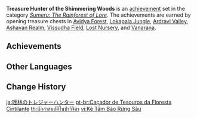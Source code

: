 {{Achievement Set Infobox
|primogems    = {{Achievement/Primogems|Treasure Hunter of the Shimmering Woods}}
|total        = {{Achievement/Total|Treasure Hunter of the Shimmering Woods}}
|category     = Sumeru: The Rainforest of Lore
}}
'''Treasure Hunter of the Shimmering Woods''' is an [[achievement]] set in the category ''[[Sumeru: The Rainforest of Lore]]''. The achievements are earned by opening treasure chests in [[Avidya Forest]], [[Lokapala Jungle]], [[Ardravi Valley]], [[Ashavan Realm]], [[Vissudha Field]], [[Lost Nursery]], and [[Vanarana (Area)|Vanarana]].

==Achievements==
{{Achievements by Category Table|Treasure Hunter of the Shimmering Woods}}
<!--
==Notes==

==Trivia==
-->
==Other Languages==
{{Other Languages
|en      = Treasure Hunter of the Shimmering Woods
|zhs     = 瑶林的寻宝者
|zhs_rm  = Yáolín de Xúnbǎo-zhě
|zht     = 瑤林的尋寶者
|zht_rm  = Yáolín de Xúnbǎo-zhě
|zh_tl   = 
|ja      = 瑶林のトレジャーハンター
|ja_rm   = Yourin no Torejaa Hantaa{{Assumed}}
|ja_tl   = Treasure Hunter of the Jewel-Like Woods
|ko      = 눈부신 숲의 트레저헌터
|ko_rm   = Nunbusin Sup-ui Teurejeoheonteo
|ko_tl   = Treasure Hunter of the Dazzling Forest
|es      = Cazatesoros del bosque
|es_tl   = Treasure Hunter of the Forest
|fr      = Chasse aux trésors sur les terres boisées
|fr_tl   = Treasure Hunt in the Wooded Lands
|ru      = Охотник за лесными сокровищами
|ru_tl   = Forest Treasure Hunter
|th      = นักล่าสมบัติในป่าวิจิตร
|th_rm   = 
|th_tl   = 
|vi      = Kẻ Tầm Bảo Rừng Sâu
|vi_tl   = 
|de      = Schatzsucher in den Wäldern
|de_tl   = Treasure Seeker in the Woods
|id      = Pemburu Harta Karun Belantara Berkilauan
|id_tl   = Treasure Hunter of Shimmering Forest
|pt      = Caçador de Tesouros da Floresta Cintilante
|pt_tl   = 
|tr      = Işıltılı Ormanın Hazine Avcısı
|tr_tl   = The Shining Forest's Treasure Hunter
|it      = Cercatesori della Selva splendente
|it_tl   = 
}}

==Change History==
{{Change History|3.0}}
<!--
==References==
{{Reflist}}
-->

[[ja:瑶林のトレジャーハンター]]
[[pt-br:Caçador de Tesouros da Floresta Cintilante]]
[[th:นักล่าสมบัติในป่าวิจิตร]]
[[vi:Kẻ Tầm Bảo Rừng Sâu]]